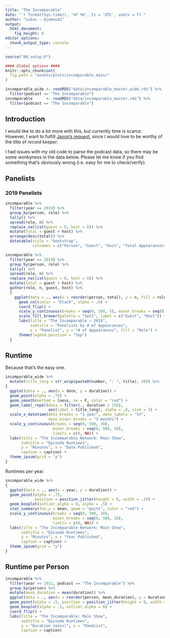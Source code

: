```yaml
---
title: "The Incomparable"
date: "`r format(Sys.time(), '%F %R', tz = 'UTC', usetz = T)`"
author: "Lukas — @jemus42"
output: 
  html_document:
    fig_height: 8
editor_options: 
  chunk_output_type: console
---
```


```r
source("00_setup.R")

#### Global options ####
knitr::opts_chunk$set(
  fig.path = "assets/plots/incomparable_main/"
)

incomparable_wide <- readRDS("data/incomparable_master_wide.rds") %>% 
  filter(podcast == "The Incomparable")
incomparable      <- readRDS("data/incomparable_master.rds") %>% 
  filter(podcast == "The Incomparable")
```

## Introduction

I would like to do a lot more with this, but currently time is scarce.  
However, I want to fulfill [Jason's request](https://twitter.com/jsnell/status/800412064640483328), since I would love to be worthy of the title of *record keeper*.

I had issues with my old code to parse the podcast data, so there may be some wonkyness in the data below. Please let me know if you find something that's obviously wrong (i.e. easy for me to check/verify).

## Panelists 

### 2019 Panelists

```r
incomparable %>% 
  filter(year == 2019) %>%
  group_by(person, role) %>%
  tally() %>%
  spread(role, n) %>% 
  replace_na(list(guest = 0, host = 0)) %>%
  mutate(total = guest + host) %>%
  arrange(desc(total)) %>%
  datatable(style = "bootstrap", 
            colnames = c("Person", "Guest", "Host", "Total Appearances"))

incomparable %>% 
  filter(year == 2019) %>%
  group_by(person, role) %>%
  tally() %>%
  spread(role, n) %>% 
  replace_na(list(guest = 0, host = 0)) %>%
  mutate(total = guest + host) %>% 
  gather(role, n, guest, host) %>%
  {
    ggplot(data = ., aes(x = reorder(person, total), y = n, fill = role)) +
      geom_col(color = "black", alpha = .6) +
      coord_flip() +
      scale_y_continuous(breaks = seq(0, 100, 5), minor_breaks = seq(0, 100, 1)) +
      scale_fill_brewer(palette = "Set1", label = c("Guest", "Host")) +
      labs(title = "The Incomparable — 2019", 
           subtitle = "Panelists by # of Appearances",
           x = "Panelist", y = "# of Appearances", fill = "Role") +
      theme(legend.position = "top")
  }
```

## Runtime

Because that's the easy one.

```r
incomparable_wide %>%
  mutate(title_long = str_wrap(paste0(number, ": ", title), 20)) %>%
{
  ggplot(data = ., aes(x = date, y = duration)) +
  geom_point(alpha = .75) +
  geom_smooth(method = loess, se = F, color = "red") +
  geom_label_repel(data = filter(., duration > 150), 
                   aes(label = title_long), alpha = .8, size = 3) +
  scale_x_datetime(date_breaks = "1 year", date_labels = "%Y",
                   date_minor_breaks = "3 months") +
  scale_y_continuous(breaks = seq(0, 500, 30),
                     minor_breaks = seq(0, 500, 10),
                     limits = c(0, NA)) +
  labs(title = "The Incomparable Network: Main Show",
       subtitle = "Episode Runtimes",
       y = "Minutes", x = "Date Published",
       caption = caption) +
  theme_ipsum(grid = "y")
}
```

Runtimes per year.

```r
incomparable_wide %>%
{
  ggplot(data = ., aes(x = year, y = duration)) +
  geom_point(alpha = .75, 
             position = position_jitter(height = 0, width = .2)) +
  geom_boxplot(outlier.alpha = 0, alpha = .5) +
  stat_summary(fun.y = mean, geom = "point", color = "red") +
  scale_y_continuous(breaks = seq(0, 500, 30),
                     minor_breaks = seq(0, 500, 10),
                     limits = c(0, NA)) +
  labs(title = "The Incomparable Network: Main Show",
       subtitle = "Episode Runtimes",
       y = "Minutes", x = "Year Published",
       caption = caption) +
  theme_ipsum(grid = "y")
}
```

## Runtime per Person

```r
incomparable %>%
  filter(year >= 2011, podcast == "The Incomparable") %>%
  group_by(person) %>%
  mutate(mean_duration = mean(duration)) %>%
  ggplot(data = ., aes(x = reorder(person, mean_duration), y = duration)) +
  geom_point(alpha = .5, position = position_jitter(height = 0, width = .25)) +
  geom_boxplot(alpha = .5, outlier.alpha = 0) +
  coord_flip() +
  labs(title = "The Incomparable: Main Show",
       subtitle = "Episode Runtimes",
       y = "Duration (mins)", x = "Panelist",
       caption = caption)
```

